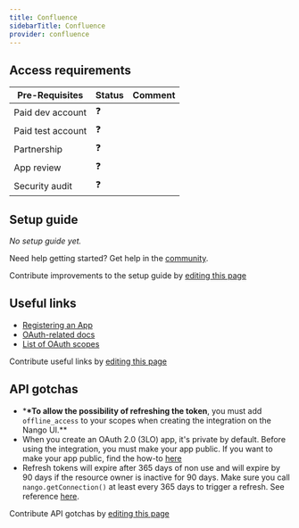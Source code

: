 ```yaml
---
title: Confluence
sidebarTitle: Confluence
provider: confluence
---
```




<Overview />
<PreBuiltTooling />
<PreBuiltUseCases />

## Access requirements
| Pre-Requisites | Status | Comment|
| - | - | - |
| Paid dev account | ❓ |  |
| Paid test account | ❓ |  |
| Partnership | ❓ | |
| App review | ❓ |  |
| Security audit | ❓ | |


## Setup guide

_No setup guide yet._

<Tip>Need help getting started? Get help in the [community](https://nango.dev/slack).</Tip>

<Note>Contribute improvements to the setup guide by [editing this page](https://github.com/nangohq/nango/tree/master/docs-v2/integrations/all/confluence.mdx)</Note>


## Useful links

-   [Registering an App](https://developer.atlassian.com/cloud/confluence/oauth-2-3lo-apps/#enabling-oauth-2-0--3lo-)
-   [OAuth-related docs](https://developer.atlassian.com/cloud/confluence/oauth-2-3lo-apps)
-   [List of OAuth scopes](https://developer.atlassian.com/cloud/jira/platform/scopes-for-oauth-2-3LO-and-forge-apps/#classic-scopes)

<Note>Contribute useful links by [editing this page](https://github.com/nangohq/nango/tree/master/docs-v2/integrations/all/confluence.mdx)</Note>

## API gotchas

-   \***\*To allow the possibility of refreshing the token**, you must add `offline_access` to your scopes when creating the integration on the Nango UI.\*\*
-   When you create an OAuth 2.0 (3LO) app, it's private by default. Before using the integration, you must make your app public. If you want to make your app public, find the how-to [here](https://developer.atlassian.com/cloud/jira/platform/oauth-2-3lo-apps/#distributing-your-oauth-2-0--3lo--apps)
-   Refresh tokens will expire after 365 days of non use and will expire by 90 days if the resource owner is inactive for 90 days. Make sure you call `nango.getConnection()` at least every 365 days to trigger a refresh. See reference [here](https://developer.atlassian.com/cloud/jira/platform/oauth-2-3lo-apps/#how-do-i-get-a-new-access-token--if-my-access-token-expires-or-is-revoked-).

<Note>Contribute API gotchas by [editing this page](https://github.com/nangohq/nango/tree/master/docs-v2/integrations/all/confluence.mdx)</Note>
